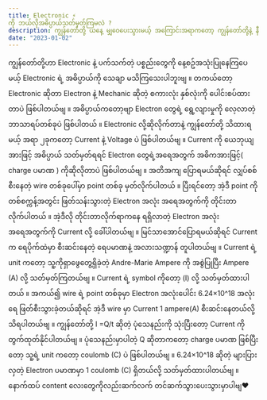 ```yaml
---
title: Electronic ⚡️
ကို ဘယ်လိုအဓိပ္ပာယ်သတ်မှတ်ကြမလဲ ?
description: ကျွန်တော်တို့ ယနေ့ မျှဝေပေးသွားမယ့် အ​ကြောင်းအရာကတော့ ကျွန်တော်တို့နဲ့ နီးစပ်တဲ့အရာဖြစ်တဲ့ Electronic ဆိုတဲ့ အကြောင်းအရာကို တင်ဆက်ပေးသွားမှာ ဖြစ်ပါတယ်ဗျ
date: "2023-01-02"
---
```

ကျွန်တော်တို့ဟာ Electronic နဲ့ ပက်သက်တဲ့ ပစ္စည်းတွေကို နေ့စဥ်အသုံးပြုနေကြပေမယ့် Electronic ရဲ့ အဓိပ္ပာယ်ကို သေချာ မသိကြသေးပါဘူးဗျ ။
တကယ်တော့ Electronic ဆိုတာ Electron နဲ့ Mechanic ဆိုတဲ့ စကားလုံး နှစ်လုံးကို ပေါင်းစပ်ထားတာပဲ ဖြစ်ပါတယ်ဗျ ။ 
အဓိပ္ပာယ်ကတော့ဗျာ  Electron တွေရဲ့ ရွေ့လျားမှုကို လေ့လာတဲ့ ဘာသာရပ်တစ်ခုပဲ ဖြစ်ပါတယ် ။
Electronic လို့ဆိုလိုက်တာနဲ့ ကျွန်တော်တို့ သိထားရမယ့် အရာ ၂ခုကတော့ Current နဲ့ Voltage ပဲ ဖြစ်ပါတယ်ဗျ ။
Current ကို ယေဘုယျအားဖြင့် အဓိပ္ပာယ် သတ်မှတ်ရရင် Electron တွေရဲ့အရေအတွက် အဓိကအားဖြင့်( charge ပမာဏ ) ကိုဆိုလိုတာပဲ ဖြစ်ပါတယ်ဗျ ။ 
အတိအကျ ပြောရမယ်ဆိုရင် လျှပ်စစ်စီးနေတဲ့ wire တစ်ခုပေါ်မှာ point တစ်ခု မှတ်လိုက်ပါတယ် ။ ပြီးရင်တော့ အဲ့ဒီ point ကို တစ်စက္ကန့်အတွင်း ဖြတ်သန်းသွားတဲ့ Electron အလုံး အရေအတွက်ကို တိုင်းတာလိုက်ပါတယ် ။ 
အဲ့ဒီလို တိုင်းတာလိုက်ရာကနေ ရရှိလာတဲ့ Electron အလုံးအရေအတွက်ကို Current လို့ ခေါ်ပါတယ်ဗျ ။ မြင်သာအောင်ပြောရမယ်ဆိုရင် Current က ရေပိုက်ထဲမှာ စီးဆင်းနေတဲ့ ရေပမာဏနဲ့ အလားသဏ္ဍာန် တူပါတယ်ဗျ ။ 
Current ရဲ့ unit ကတော့ သူ့ကိုရှာဖွေတွေ့ရှိခဲ့တဲ့ Andre-Marie Ampere ကို အစွဲပြုပြီး Ampere (A) လို့ သတ်မှတ်ကြတယ်ဗျ ။  Current ရဲ့ symbol ကိုတော့ (I) လို့ သတ်မှတ်ထားပါတယ် ။
အကယ်၍ wire ရဲ့ point တစ်ခုမှာ Electron အလုံးပေါင်း 6.24×10^18 အလုံးရေ ဖြတ်စီးသွားခဲ့တယ်ဆိုရင် အဲ့ဒီ wire မှာ Current 1 ampere(A) စီးဆင်းနေတယ်လို့ သိရပါတယ်ဗျ ။ 
ကျွန်တော်တို့ I =Q/t  ဆိုတဲ့ ပုံသေနည်းကို သုံးပြီးတော့ Current ကို တွက်ထုတ်နိုင်ပါတယ်ဗျ ။ 
ပုံသေနည်းမှာပါတဲ့ Q ဆိုတာကတော့ charge ပမာဏ ဖြစ်ပြီးတော့ သူ့ရဲ့ unit ကတော့ coulomb (C) ပဲ ဖြစ်ပါတယ်ဗျ ။ 
 6.24×10^18 ဆိုတဲ့ များပြားလှတဲ့ Electron ပမာဏမှာ 1 coulomb (C) ရှိတယ်လို့ သတ်မှတ်ထားပါတယ်ဗျ ။ 
နောက်ထပ် content လေးတွေကိုလည်းဆက်လက် တင်ဆက်သွားပေးသွားမှာပါဗျ❤️


